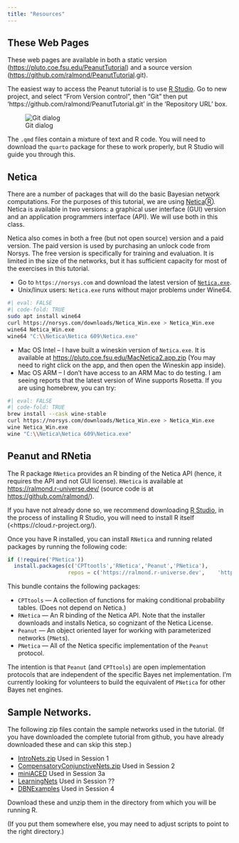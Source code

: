 ```yaml
---
title: "Resources"
---
```


## These Web Pages

These web pages are available in both a static version (<https://pluto.coe.fsu.edu/PeanutTutorial>) and a source version (<https://github.com/ralmond/PeanutTutorial>.git).

The easiest way to access the Peanut tutorial is to use [R Studio](https://posit.co/products/open-source/rstudio/). Go to new project, and select "From Version control", then "Git" then put 'https://github.com/ralmond/PeanutTutorial.git' in the 'Repository URL' box.

![Git dialog](img/GitDialog.png)

The `.qmd` files contain a mixture of text and R code. You will need to download the `quarto` package for these to work properly, but R Studio will guide you through this.

## Netica

There are a number of packages that will do the basic Bayesian network computations. For the purposes of this tutorial, we are using [Netica](https://norsys.com)Ⓡ. Netica is available in two versions: a graphical user interface (GUI) version and an application programmers interface (API). We will use both in this class.

Netica also comes in both a free (but not open source) version and a paid version. The paid version is used by purchasing an unlock code from Norsys. The free version is specifically for training and evaluation. It is limited in the size of the networks, but it has sufficient capacity for most of the exercises in this tutorial.

-   Go to `https://norsys.com` and download the latest version of [`Netica.exe`](https://norsys.com/downloads/Netica_Win.exe).
-   Unix/linux users: `Netica.exe` runs without major problems under Wine64.

```bash
#| eval: FALSE
#| code-fold: TRUE
sudo apt install wine64
curl https://norsys.com/downloads/Netica_Win.exe > Netica_Win.exe
wine64 Netica_Win.exe
wine64 "C:\\Netica\Netica 609\Netica.exe"
```

-   Mac OS Intel -- I have built a wineskin version of `Netica.exe`. It is available at <https://pluto.coe.fsu.edu/MacNetica2.app.zip> (You may need to right click on the app, and then open the Wineskin app inside).
-   Mac OS ARM -- I don't have access to an ARM Mac to do testing. I am seeing reports that the latest version of Wine supports Rosetta. If you are using homebrew, you can try:

```bash
#| eval: FALSE
#| code-fold: TRUE
brew install --cask wine-stable
curl https://norsys.com/downloads/Netica_Win.exe > Netica_Win.exe
wine Netica_Win.exe
wine "C:\\Netica\Netica 609\Netica.exe"
```

## Peanut and RNetia

The R package `RNetica` provides an R binding of the Netica API (hence, it requires the API and not GUI license). `RNetica` is available at <https://ralmond.r-universe.dev/> (source code is at <https://github.com/ralmond/>).

If you have not already done so, we recommend downloading [R Studio](https://posit.co/products/open-source/rstudio/), in the process of installing R Studio, you will need to install R itself (\<https://cloud.r-project.org/).

Once you have R installed, you can install `RNetica` and running related packages by running the following code:

```r
if (!require('PNetica')) 
  install.packages(c('CPTtootls','RNetica','Peanut','PNetica'),
                   repos = c('https://ralmond.r-universe.dev',    'https://cloud.r-project.org'))
```

This bundle contains the following packages:

-   `CPTtools` --- A collection of functions for making conditional probability tables. (Does not depend on Netica.)
-   `RNetica` --- An R binding of the Netica API. Note that the installer downloads and installs Netica, so cognizant of the Netica License.
-   `Peanut` --- An object oriented layer for working with parameterized networks (`PNet`s).\
-   `PNetica` --- All of the Netica specific implementation of the `Peanut` protocol.

The intention is that `Peanut` (and `CPTtools`) are open implementation protocols that are independent of the specific Bayes net implementation. I'm currently looking for volunteers to build the equivalent of `PNetica` for other Bayes net engines.

## Sample Networks.

The following zip files contain the sample networks used in the tutorial. (If you have downloaded the complete tutorial from github, you have already downloaded these and can skip this step.)

-   [IntroNets.zip](https://pluto.coe.fsu.edu/PeanutTutorial/IntroNets.zip) Used in Session 1
-   [CompensatoryConjunctiveNets.zip](https://pluto.coe.fsu.edu/PeanutTutorial/CompensatoryConjunctiveNets.zip) Used in Session 2
-   [miniACED](https://pluto.coe.fsu.edu/PeanutTutorial/miniACED.zip) Used in Session 3a
-   [LearningNets](https://pluto.coe.fsu.edu/PeanutTutorial/LearningNets.zip) Used in Session ??
-   [DBNExamples](https://pluto.coe.fsu.edu/PeanutTutorial/DBNExamples.zip) Used in Session 4

Download these and unzip them in the directory from which you will be running R.

(If you put them somewhere else, you may need to adjust scripts to point to the right directory.)

